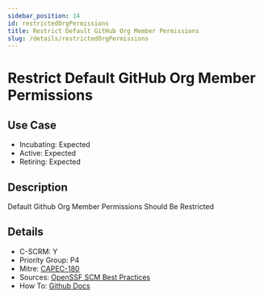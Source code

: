 ```yaml
---
sidebar_position: 14
id: restrictedOrgPermissions
title: Restrict Default GitHub Org Member Permissions
slug: /details/restrictedOrgPermissions
---
```


# Restrict Default GitHub Org Member Permissions

## Use Case

- Incubating: Expected
- Active: Expected
- Retiring: Expected

## Description

Default Github Org Member Permissions Should Be Restricted

## Details

- C-SCRM: Y
- Priority Group: P4
- Mitre: [CAPEC-180](https://capec.mitre.org/data/definitions/180.html)
- Sources: [OpenSSF SCM Best Practices](https://best.openssf.org/SCM-BestPractices/github/organization/default_repository_permission_is_not_none.html)
- How To: [Github Docs](https://docs.github.com/en/organizations/managing-user-access-to-your-organizations-repositories/managing-repository-roles/setting-base-permissions-for-an-organization)

